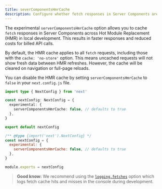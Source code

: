 ```yaml
---
title: severComponentsHmrCache
description: Configure whether fetch responses in Server Components are cached across HMR refresh requests.
---
```


The experimental `serverComponentsHmrCache` option allows you to cache `fetch` responses in Server Components across Hot Module Replacement (HMR) in local development. This results in faster responses and reduced costs for billed API calls.

By default, the HMR cache applies to all `fetch` requests, including those with the `cache: 'no-store'` option. This means uncached requests will not show fresh data between HMR refreshes. However, the cache will be cleared on navigation or full-page reloads.

You can disable the HMR cache by setting `serverComponentsHmrCache` to `false` in your `next.config.js` file.

```ts filename="next.config.ts" switcher
import type { NextConfig } from 'next'

const nextConfig: NextConfig = {
  experimental: {
    serverComponentsHmrCache: false, // defaults to true
  },
}

export default nextConfig
```

```js filename="next.config.js" switcher
/** @type {import('next').NextConfig} */
const nextConfig = {
  experimental: {
    serverComponentsHmrCache: false, // defaults to true
  },
}

module.exports = nextConfig
```

> **Good know:** We recommend using the [`logging.fetches`](/docs/app/api-reference/next-config-js/logging) option which logs fetch cache hits and misses in the console during development.

